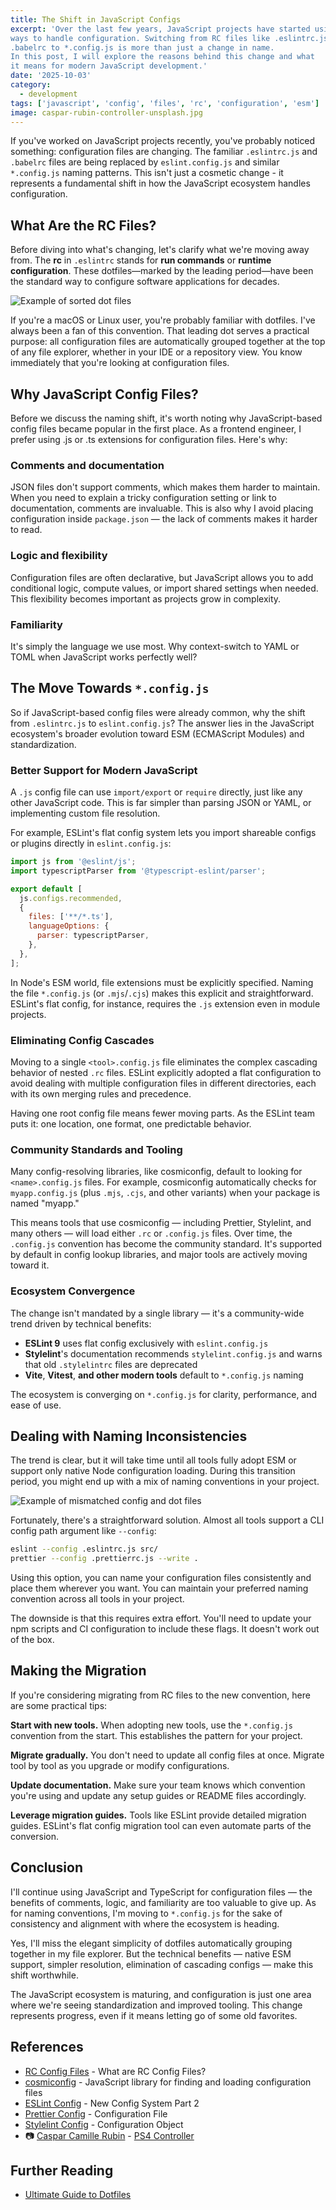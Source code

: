 ```yaml
---
title: The Shift in JavaScript Configs
excerpt: 'Over the last few years, JavaScript projects have started using new
ways to handle configuration. Switching from RC files like .eslintrc.json or
.babelrc to *.config.js is more than just a change in name.
In this post, I will explore the reasons behind this change and what
it means for modern JavaScript development.'
date: '2025-10-03'
category:
  - development
tags: ['javascript', 'config', 'files', 'rc', 'configuration', 'esm']
image: caspar-rubin-controller-unsplash.jpg
---
```


If you've worked on JavaScript projects recently, you've probably noticed
something: configuration files are changing. The familiar `.eslintrc.js` and
`.babelrc` files are being replaced by `eslint.config.js` and similar
`*.config.js` naming patterns. This isn't just a cosmetic change - it represents
a fundamental shift in how the JavaScript ecosystem handles configuration.

## What Are the RC Files?

Before diving into what's changing, let's clarify what we're moving away from.
The **rc** in `.eslintrc` stands for **run commands** or **runtime
configuration**. These dotfiles—marked by the leading period—have been the
standard way to configure software applications for decades.

![Example of sorted dot files](./rc-files.jpg)

If you're a macOS or Linux user, you're probably familiar with dotfiles. I've
always been a fan of this convention. That leading dot serves a practical
purpose: all configuration files are automatically grouped together at the top
of any file explorer, whether in your IDE or a repository view. You know
immediately that you're looking at configuration files.

## Why JavaScript Config Files?

Before we discuss the naming shift, it's worth noting why JavaScript-based
config files became popular in the first place. As a frontend engineer, I prefer
using .js or .ts extensions for configuration files. Here's why:

### Comments and documentation

JSON files don't support comments, which makes them harder to maintain. When you
need to explain a tricky configuration setting or link to documentation,
comments are invaluable. This is also why I avoid placing configuration inside
`package.json` — the lack of comments makes it harder to read.

### Logic and flexibility

Configuration files are often declarative, but JavaScript allows you to add
conditional logic, compute values, or import shared settings when needed. This
flexibility becomes important as projects grow in complexity.

### Familiarity

It's simply the language we use most. Why context-switch to YAML or TOML when
JavaScript works perfectly well?

## The Move Towards `*.config.js`

So if JavaScript-based config files were already common, why the shift from
`.eslintrc.js` to `eslint.config.js`? The answer lies in the JavaScript
ecosystem's broader evolution toward ESM (ECMAScript Modules) and
standardization.

### Better Support for Modern JavaScript

A `.js` config file can use `import/export` or `require` directly, just like any
other JavaScript code. This is far simpler than parsing JSON or YAML, or
implementing custom file resolution.

For example, ESLint's flat config system lets you import shareable configs or
plugins directly in `eslint.config.js`:

```js
import js from '@eslint/js';
import typescriptParser from '@typescript-eslint/parser';

export default [
  js.configs.recommended,
  {
    files: ['**/*.ts'],
    languageOptions: {
      parser: typescriptParser,
    },
  },
];
```

In Node's ESM world, file extensions must be explicitly specified. Naming the
file `*.config.js` (or `.mjs`/`.cjs`) makes this explicit and straightforward.
ESLint's flat config, for instance, requires the `.js` extension even in module
projects.

### Eliminating Config Cascades

Moving to a single `<tool>.config.js` file eliminates the complex cascading
behavior of nested `.rc` files. ESLint explicitly adopted a flat configuration
to avoid dealing with multiple configuration files in different directories,
each with its own merging rules and precedence.

Having one root config file means fewer moving parts. As the ESLint team puts
it: one location, one format, one predictable behavior.

### Community Standards and Tooling

Many config-resolving libraries, like cosmiconfig, default to looking for
`<name>.config.js` files. For example, cosmiconfig automatically checks for
`myapp.config.js` (plus `.mjs`, `.cjs`, and other variants) when your package is
named "myapp."

This means tools that use cosmiconfig — including Prettier, Stylelint, and many
others — will load either `.rc` or `.config.js` files. Over time, the
`.config.js` convention has become the community standard. It's supported by
default in config lookup libraries, and major tools are actively moving toward
it.

### Ecosystem Convergence

The change isn't mandated by a single library — it's a community-wide trend
driven by technical benefits:

- **ESLint 9** uses flat config exclusively with `eslint.config.js`
- **Stylelint**'s documentation recommends `stylelint.config.js` and warns that
  old `.stylelintrc` files are deprecated
- **Vite**, **Vitest**, **and other modern tools** default to `*.config.js`
  naming

The ecosystem is converging on `*.config.js` for clarity, performance, and ease
of use.

## Dealing with Naming Inconsistencies

The trend is clear, but it will take time until all tools fully adopt ESM or
support only native Node configuration loading. During this transition period,
you might end up with a mix of naming conventions in your project.

![Example of mismatched config and dot files](./config-files-mismatch.jpg)

Fortunately, there's a straightforward solution. Almost all tools support a CLI
config path argument like `--config`:

```sh
eslint --config .eslintrc.js src/
prettier --config .prettierrc.js --write .
```

Using this option, you can name your configuration files consistently and place
them wherever you want. You can maintain your preferred naming convention across
all tools in your project.

The downside is that this requires extra effort. You'll need to update your npm
scripts and CI configuration to include these flags. It doesn't work out of the
box.

## Making the Migration

If you're considering migrating from RC files to the new convention, here are
some practical tips:

**Start with new tools.** When adopting new tools, use the `*.config.js`
convention from the start. This establishes the pattern for your project.

**Migrate gradually.** You don't need to update all config files at once.
Migrate tool by tool as you upgrade or modify configurations.

**Update documentation.** Make sure your team knows which convention you're
using and update any setup guides or README files accordingly.

**Leverage migration guides.** Tools like ESLint provide detailed migration
guides. ESLint's flat config migration tool can even automate parts of the
conversion.

## Conclusion

I'll continue using JavaScript and TypeScript for configuration files — the
benefits of comments, logic, and familiarity are too valuable to give up. As for
naming conventions, I'm moving to `*.config.js` for the sake of consistency and
alignment with where the ecosystem is heading.

Yes, I'll miss the elegant simplicity of dotfiles automatically grouping
together in my file explorer. But the technical benefits — native ESM support,
simpler resolution, elimination of cascading configs — make this shift
worthwhile.

The JavaScript ecosystem is maturing, and configuration is just one area where
we're seeing standardization and improved tooling. This change represents
progress, even if it means letting go of some old favorites.

## References

- [RC Config Files][rc-config-files] - What are RC Config Files?
- [cosmiconfig][cosmiconfig] - JavaScript library for finding and loading
  configuration files
- [ESLint Config][eslint-config] - New Config System Part 2
- [Prettier Config][prettier-config] - Configuration File
- [Stylelint Config][stylelint-config] - Configuration Object
- 📷 [Caspar Camille Rubin][photographer-caspar-rubin] - [PS4
  Controller][ps4-controller]

## Further Reading

- [Ultimate Guide to Dotfiles][ultimate-guide-to-dotfiles]

[cosmiconfig]: https://github.com/cosmiconfig/cosmiconfig
[eslint-config]:
  https://eslint.org/blog/2022/08/new-config-system-part-2/#:~:text=In%20contrast%20to%20eslintrc%2C%20which,custom%20parsing%20of%20config%20files
[photographer-caspar-rubin]: https://unsplash.com/@casparrubin
[prettier-config]: https://prettier.io/docs/configuration#:~:text=,package.json
[ps4-controller]:
  https://unsplash.com/photos/closeup-of-white-sony-ps4-controller-HUBNTCzE-R8
[rc-config-files]: https://medium.com/@aadishazzam/rc-files-403a2b7c80a9
[stylelint-config]:
  https://stylelint.io/user-guide/configure/#:~:text=Stylelint%20expects%20a%20configuration%20object
[ultimate-guide-to-dotfiles]:
  https://www.daytona.io/dotfiles/ultimate-guide-to-dotfiles
